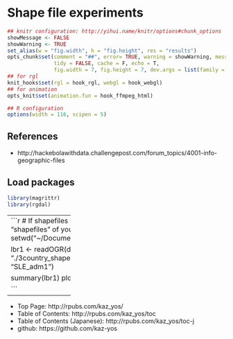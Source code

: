 Shape file experiments
==================
<!--
    ```
-->
```r
## knitr configuration: http://yihui.name/knitr/options#chunk_options
showMessage <- FALSE
showWarning <- TRUE
set_alias(w = "fig.width", h = "fig.height", res = "results")
opts_chunk$set(comment = "##", error= TRUE, warning = showWarning, message = showMessage,
               tidy = FALSE, cache = F, echo = T,
               fig.width = 7, fig.height = 7, dev.args = list(family = "sans"))
## for rgl
knit_hooks$set(rgl = hook_rgl, webgl = hook_webgl)
## for animation
opts_knit$set(animation.fun = hook_ffmpeg_html)

## R configuration
options(width = 116, scipen = 5)
```
<!--
    ``` ```
-->

References
--------------------
- http://hackebolawithdata.challengepost.com/forum_topics/4001-info-geographic-files


Load packages
--------------------
```r
library(magrittr)
library(rgdal)

```

--------------------
```r

# If shapefiles saved in a subfolder "shapefiles" of your working directory:
setwd("~/Documents/statistics/hack_ebola/")

lbr1 <- readOGR(dsn = "./3country_shapefiles/", layer = "SLE_adm1")

summary(lbr1) 
plot(lbr1)

```


--------------------
- Top Page: http://rpubs.com/kaz_yos/
- Table of Contents: http://rpubs.com/kaz_yos/toc
- Table of Contents (Japanese): http://rpubs.com/kaz_yos/toc-j
- github: https://github.com/kaz-yos
